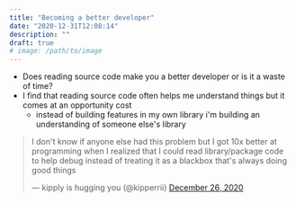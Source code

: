 ```yaml
---
title: "Becoming a better developer"
date: "2020-12-31T12:08:14"
description: ""
draft: true
# image: /path/to/image
---
```


- Does reading source code make you a better developer or is it a waste of time?
- I find that reading source code often helps me understand things but it comes at an opportunity cost
  - instead of building features in my own library i'm building an understanding of someone else's library

<blockquote class="twitter-tweet" data-align="center"><p lang="en" dir="ltr">I don&#39;t know if anyone else had this problem but I got 10x better at programming when I realized that I could read library/package code to help debug instead of treating it as a blackbox that&#39;s always doing good things</p>&mdash; kipply is hugging you (@kipperrii) <a href="https://twitter.com/kipperrii/status/1342937424658374659?ref_src=twsrc%5Etfw">December 26, 2020</a>
</blockquote>